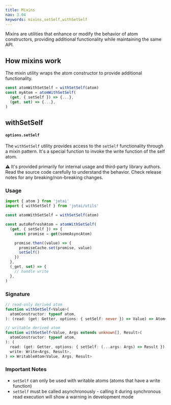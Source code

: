 ```yaml
---
title: Mixins
nav: 3.04
keywords: mixins,setSelf,withSetSelf
---
```


Mixins are utilities that enhance or modify the behavior of atom constructors, providing additional functionality while maintaining the same API.

## How mixins work

The mixin utility wraps the atom constructor to provide additional functionality.

```ts
const atomWithSetSelf = withSetSelf(atom)
const myAtom = atomWithSetSelf(
  (get, { setSelf }) => {...},
  (get, set) => {...},
)
```

## withSetSelf

#### `options.setSelf`

The `withSetSelf` utility provides access to the `setSelf` functionality through a mixin pattern. It's a special function to invoke the write function of the self atom.

⚠️ It's provided primarily for internal usage and third-party library authors. Read the source code carefully to understand the behavior. Check release notes for any breaking/non-breaking changes.

### Usage

```jsx
import { atom } from 'jotai'
import { withSetSelf } from 'jotai/utils'

const atomWithSetSelf = withSetSelf(atom)

const autoRefreshAtom = atomWithSetSelf(
  (get, { setSelf }) => {
    const promise = get(someAsyncAtom)

    promise.then((value) => {
      promiseCache.set(promise, value)
      setSelf()
    })
  },
  (_get, set) => {
    // handle write
  },
)
```

### Signature

```ts
// read-only derived atom
function withSetSelf<Value>(
  atomConstructor: typeof atom,
): (read: (get: Getter, options: { setSelf: never }) => Value) => Atom<Value>

// writable derived atom
function withSetSelf<Value, Args extends unknown[], Result>(
  atomConstructor: typeof atom,
): (
  read: (get: Getter, options: { setSelf: (...args: Args) => Result }) => Value,
  write: Write<Args, Result>,
) => WritableAtom<Value, Args, Result>
```

### Important Notes

- `setSelf` can only be used with writable atoms (atoms that have a write function)
- `setSelf` must be called asynchronously - calling it during synchronous read execution will show a warning in development mode
